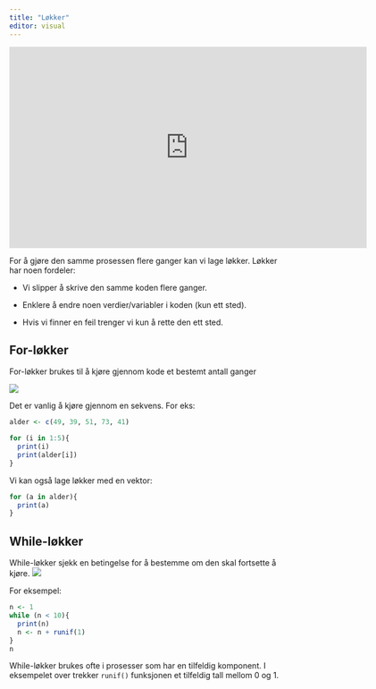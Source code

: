 ```yaml
---
title: "Løkker"
editor: visual
---
```


<iframe src="https://ssbno.sharepoint.com/sites/S811/_layouts/15/embed.aspx?UniqueId=cd649512-2899-4231-aeb5-a2f1f709c8eb&amp;embed=%7B%22ust%22%3Atrue%2C%22hv%22%3A%22CopyEmbedCode%22%7D&amp;referrer=StreamWebApp&amp;referrerScenario=EmbedDialog.Create" width="640" height="360" frameborder="0" scrolling="no" allowfullscreen title="loops.mp4">

</iframe>

For å gjøre den samme prosessen flere ganger kan vi lage løkker. Løkker har noen fordeler:

-   Vi slipper å skrive den samme koden flere ganger.

-   Enklere å endre noen verdier/variabler i koden (kun ett sted).

-   Hvis vi finner en feil trenger vi kun å rette den ett sted.

## For-løkker

For-løkker brukes til å kjøre gjennom kode et bestemt antall ganger

![](./images/forloop.PNG)

Det er vanlig å kjøre gjennom en sekvens. For eks:

```r
alder <- c(49, 39, 51, 73, 41)

for (i in 1:5){
  print(i)
  print(alder[i])
}
```

Vi kan også lage løkker med en vektor:

```r
for (a in alder){
  print(a)
}
```

## While-løkker

While-løkker sjekk en betingelse for å bestemme om den skal fortsette å kjøre. ![](./images/whileloop.PNG)

For eksempel:

```r
n <- 1
while (n < 10){
  print(n)
  n <- n + runif(1)
}
n
```

While-løkker brukes ofte i prosesser som har en tilfeldig komponent. I eksempelet over trekker `runif()` funksjonen et tilfeldig tall mellom 0 og 1.
